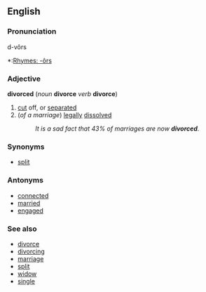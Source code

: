 ==English==

===Pronunciation===
d-vôrs
*:[[Rhymes:English:-ôrs|Rhymes: -ôrs]]

===Adjective===
'''divorced''' (''noun'' '''divorce''' ''verb'' '''divorce''')

# [[cut]] off, or [[separated]]
#(''of a marriage'') [[legally]] [[dissolved]]
#:''It is a sad fact that 43% of marriages are now '''divorced'''.''

===Synonyms===
*[[split]]

===Antonyms===
*[[connected]]
*[[married]]
*[[engaged]]

===See also===
*[[divorce]]
*[[divorcing]]
*[[marriage]]
*[[split]]
*[[widow]]
*[[single]]